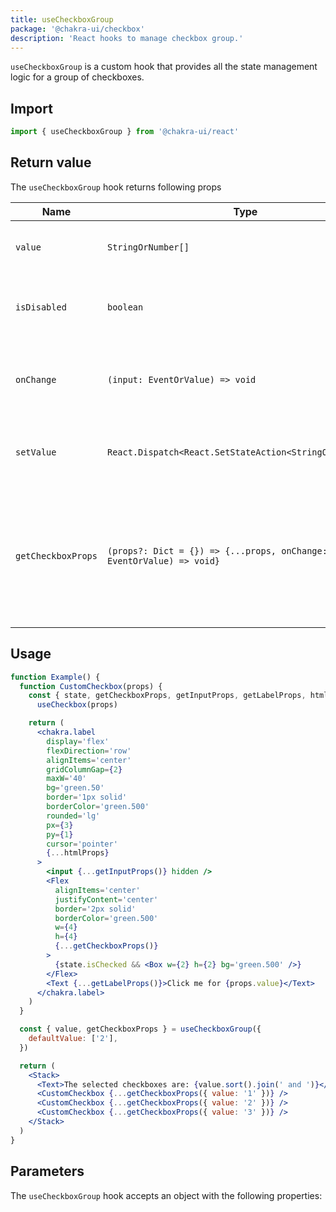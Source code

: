 ```yaml
---
title: useCheckboxGroup
package: '@chakra-ui/checkbox'
description: 'React hooks to manage checkbox group.'
---
```


`useCheckboxGroup` is a custom hook that provides all the state management logic
for a group of checkboxes.

## Import

```js
import { useCheckboxGroup } from '@chakra-ui/react'
```

## Return value

The `useCheckboxGroup` hook returns following props

| Name               | Type                                                                         | Description                                                                                 |
| ------------------ | ---------------------------------------------------------------------------- | ------------------------------------------------------------------------------------------- |
| `value`            | `StringOrNumber[]`                                                           | The value of checkbox group.                                                                |
| `isDisabled`       | `boolean`                                                                    | A function to set the boolean value to `false`.                                             |
| `onChange`         | `(input: EventOrValue) => void`                                              | The onChange handler for the checkbox group.                                                |
| `setValue`         | `React.Dispatch<React.SetStateAction<StringOrNumber[]>>`                     | A function to set the value of the checkbox group.                                          |
| `getCheckboxProps` | `(props?: Dict = {}) => {...props, onChange: (input: EventOrValue) => void}` | A function that returns the checkbox props with an onChange handler for the checkbox group. |

## Usage

```jsx
function Example() {
  function CustomCheckbox(props) {
    const { state, getCheckboxProps, getInputProps, getLabelProps, htmlProps } =
      useCheckbox(props)

    return (
      <chakra.label
        display='flex'
        flexDirection='row'
        alignItems='center'
        gridColumnGap={2}
        maxW='40'
        bg='green.50'
        border='1px solid'
        borderColor='green.500'
        rounded='lg'
        px={3}
        py={1}
        cursor='pointer'
        {...htmlProps}
      >
        <input {...getInputProps()} hidden />
        <Flex
          alignItems='center'
          justifyContent='center'
          border='2px solid'
          borderColor='green.500'
          w={4}
          h={4}
          {...getCheckboxProps()}
        >
          {state.isChecked && <Box w={2} h={2} bg='green.500' />}
        </Flex>
        <Text {...getLabelProps()}>Click me for {props.value}</Text>
      </chakra.label>
    )
  }

  const { value, getCheckboxProps } = useCheckboxGroup({
    defaultValue: ['2'],
  })

  return (
    <Stack>
      <Text>The selected checkboxes are: {value.sort().join(' and ')}</Text>
      <CustomCheckbox {...getCheckboxProps({ value: '1' })} />
      <CustomCheckbox {...getCheckboxProps({ value: '2' })} />
      <CustomCheckbox {...getCheckboxProps({ value: '3' })} />
    </Stack>
  )
}
```

## Parameters

The `useCheckboxGroup` hook accepts an object with the following properties:

<PropsTable of='useCheckboxGroup' />
